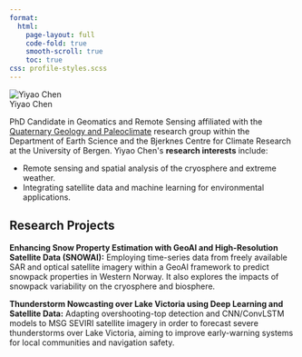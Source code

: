 ```yaml
---
format:
  html:
    page-layout: full
    code-fold: true
    smooth-scroll: true
    toc: true
css: profile-styles.scss
---
```


<!-- load Bootstrap Icons once (for the social icons) -->
<link rel="stylesheet" href="https://cdn.jsdelivr.net/npm/bootstrap-icons@1.11.3/font/bootstrap-icons.css">

```{=html}
<div class="profile-container">
  <!-- Profile Photo Section -->
  <div class="profile-photo-section">
    <img src="img/yiyao.jpg" alt="Yiyao Chen" class="profile-image">
   
   <div class="profile-social">
      <a href="yiyao.chen@uib.no" aria-label="Email"><i class="bi bi-envelope-fill"></i></a>
      <a href="https://www.linkedin.com/in/yiyao-chen-48984519a/" target="_blank" rel="noopener" aria-label="LinkedIn"><i class="bi bi-linkedin"></i></a>
      <a href="https://www4.uib.no/en/find-employees/Yiyao.Chen" target="_blank" rel="noopener" aria-label="Website"><i class="bi bi-globe2"></i></a>
    </div>
  </div>

  <!-- Main Content Section -->
  <div class="profile-content">
    <!-- Profile Header -->
    <div class="profile-header">
      <div class="profile-name">Yiyao Chen</div>
    </div>
    
    <!-- Profile Description -->
    <div class="profile-description">
      <p>PhD Candidate in Geomatics and Remote Sensing affiliated with the <a href="https://www4.uib.no/en/research/research-groups/quaternary-geology-and-paleoclimate">Quaternary Geology and Paleoclimate</a> research group within the Department of Earth Science and the Bjerknes Centre for Climate Research at the University of Bergen. Yiyao Chen's <strong>research interests</strong> include:</p>
      
      <ul class="mb-0">
        <li>Remote sensing and spatial analysis of the cryosphere and extreme weather.</li>
        <li>Integrating satellite data and machine learning for environmental applications.</li>
      </ul>
    </div>

    <!-- Research Projects Section -->
    <div class="page-header">
      <h2>Research Projects</h2>
    </div>

    <div class="members-background-box">
      <p><strong>Enhancing Snow Property Estimation with GeoAI and High-Resolution Satellite Data (SNOWAI):</strong> Employing time-series data from freely available SAR and optical satellite imagery within a GeoAI framework to predict snowpack properties in Western Norway. It also explores the impacts of snowpack variability on the cryosphere and biosphere.</p>
    </div>

    <div class="members-background-box">
      <p><strong>Thunderstorm Nowcasting over Lake Victoria using Deep Learning and Satellite Data:</strong> Adapting overshooting-top detection and CNN/ConvLSTM models to MSG SEVIRI satellite imagery in order to forecast severe thunderstorms over Lake Victoria, aiming to improve early-warning systems for local communities and navigation safety.</p>
    </div>
  </div>
</div>
```

